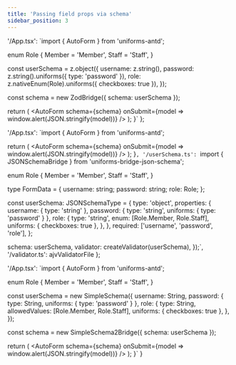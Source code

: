 ```yaml
---
title: 'Passing field props via schema'
sidebar_position: 3
---
```



  '/App.tsx': `import { AutoForm } from 'uniforms-antd';

enum Role {
  Member = 'Member',
  Staff = 'Staff',
}

const userSchema = z.object({
  username: z.string(),
  password: z.string().uniforms({ type: 'password' }),
  role: z.nativeEnum(Role).uniforms({ checkboxes: true }),
});

const schema = new ZodBridge({ schema: userSchema });

  return (
    <AutoForm
      schema={schema}
      onSubmit={model => window.alert(JSON.stringify(model))}
    />
  );
}`
};

  '/App.tsx': `import { AutoForm } from 'uniforms-antd';

  return (
    <AutoForm
      schema={schema}
      onSubmit={model => window.alert(JSON.stringify(model))}
    />
  );
}`,
  '/userSchema.ts': `import { JSONSchemaBridge } from 'uniforms-bridge-json-schema';

enum Role {
  Member = 'Member',
  Staff = 'Staff',
}

type FormData = {
  username: string;
  password: string;
  role: Role;
};

const userSchema: JSONSchemaType<FormData> = {
  type: 'object',
  properties: {
    username: { type: 'string' },
    password: { type: 'string', uniforms: { type: 'password' } },
    role: {
      type: 'string',
      enum: [Role.Member, Role.Staff],
      uniforms: { checkboxes: true },
    },
  },
  required: ['username', 'password', 'role'],
};

  schema: userSchema,
  validator: createValidator(userSchema),
});`,
  '/validator.ts': ajvValidatorFile
};

  '/App.tsx': `import { AutoForm } from 'uniforms-antd';

enum Role {
  Member = 'Member',
  Staff = 'Staff',
}

const userSchema = new SimpleSchema({
  username: String,
  password: { type: String, uniforms: { type: 'password' } },
  role: {
    type: String,
    allowedValues: [Role.Member, Role.Staff],
    uniforms: { checkboxes: true },
  },
});

const schema = new SimpleSchema2Bridge({ schema: userSchema });

  return (
    <AutoForm
      schema={schema}
      onSubmit={model => window.alert(JSON.stringify(model))}
    />
  );
}`
}

<Tabs>
  <TabItem value="zod" label="Zod" default>
   <CodeEditor bridge="zod" files={zodFiles} />
  </TabItem>
  <TabItem value="json-schema" label="JSON Schema">
    <CodeEditor bridge="json-schema" files={jsonSchemaFiles} />
  </TabItem>
  <TabItem value="simpl-schema" label="Simple Schema">
    <CodeEditor bridge="simpl-schema" files={simpleSchemaFiles} />
  </TabItem>
</Tabs>
